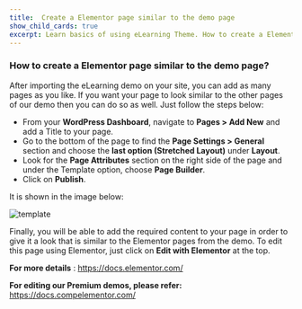 ---
title:  Create a Elementor page similar to the demo page
show_child_cards: true
excerpt: Learn basics of using eLearning Theme. How to create a Elementor page similar to the demo page.
---

### How to create a Elementor page similar to the demo page? 

After importing the eLearning demo on your site, you can add as many pages as you like. If you want your page to look similar to the other pages of our demo then you can do so as well. Just follow the steps below: 
 
- From your **WordPress Dashboard**, navigate to **Pages > Add New** and add a Title to your page. 
- Go to the bottom of the page to find the **Page Settings > General** section and choose the **last option (Stretched Layout)** under **Layout**.
- Look for the **Page Attributes** section on the right side of the page and under the Template option, choose **Page Builder**.
- Click on **Publish**.

It is shown in the image below: 

![template](https://user-images.githubusercontent.com/109593521/183368234-1a8e45b0-6b7b-42cf-a1ea-5db025f82ee0.png)

Finally, you will be able to add the required content to your page in order to give it a look that is similar to the Elementor pages from the demo. To edit this page using Elementor, just click on **Edit with Elementor** at the top.

**For more details** : https://docs.elementor.com/ 

**For editing our Premium demos, please refer:** https://docs.compelementor.com/ 
